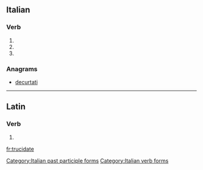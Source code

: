 ==Italian==

===Verb===
{{head|it}}

# {{conjugation of|trucidare||2|p|pres|ind|lang=it}}
# {{conjugation of|trucidare||2|p|imp|lang=it}}
# {{feminine plural of|trucidato|lang=it}}

===Anagrams===
* [[decurtati#Italian|decurtati]]

[[Category:Italian past participle forms]]
[[Category:Italian verb forms]]

----

==Latin==

===Verb===
{{la-verb-form|trucīdāte}}

# {{conjugation of|trucīdō||1|p|pres|act|imp|lang=la}}

[[fr:trucidate]]